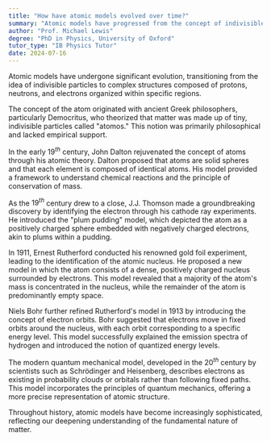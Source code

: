 ```yaml
---
title: "How have atomic models evolved over time?"
summary: "Atomic models have progressed from the concept of indivisible particles to intricate structures featuring protons, neutrons, and electrons organized in specific regions."
author: "Prof. Michael Lewis"
degree: "PhD in Physics, University of Oxford"
tutor_type: "IB Physics Tutor"
date: 2024-07-16
---
```


Atomic models have undergone significant evolution, transitioning from the idea of indivisible particles to complex structures composed of protons, neutrons, and electrons organized within specific regions.

The concept of the atom originated with ancient Greek philosophers, particularly Democritus, who theorized that matter was made up of tiny, indivisible particles called "atomos." This notion was primarily philosophical and lacked empirical support.

In the early $19^{th}$ century, John Dalton rejuvenated the concept of atoms through his atomic theory. Dalton proposed that atoms are solid spheres and that each element is composed of identical atoms. His model provided a framework to understand chemical reactions and the principle of conservation of mass.

As the $19^{th}$ century drew to a close, J.J. Thomson made a groundbreaking discovery by identifying the electron through his cathode ray experiments. He introduced the "plum pudding" model, which depicted the atom as a positively charged sphere embedded with negatively charged electrons, akin to plums within a pudding.

In $1911$, Ernest Rutherford conducted his renowned gold foil experiment, leading to the identification of the atomic nucleus. He proposed a new model in which the atom consists of a dense, positively charged nucleus surrounded by electrons. This model revealed that a majority of the atom's mass is concentrated in the nucleus, while the remainder of the atom is predominantly empty space.

Niels Bohr further refined Rutherford's model in $1913$ by introducing the concept of electron orbits. Bohr suggested that electrons move in fixed orbits around the nucleus, with each orbit corresponding to a specific energy level. This model successfully explained the emission spectra of hydrogen and introduced the notion of quantized energy levels.

The modern quantum mechanical model, developed in the $20^{th}$ century by scientists such as Schrödinger and Heisenberg, describes electrons as existing in probability clouds or orbitals rather than following fixed paths. This model incorporates the principles of quantum mechanics, offering a more precise representation of atomic structure.

Throughout history, atomic models have become increasingly sophisticated, reflecting our deepening understanding of the fundamental nature of matter.
    